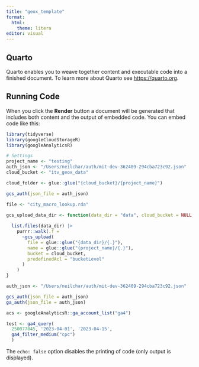 ```yaml
---
title: "geox_template"
format:
  html:
    theme: litera
editor: visual
---
```


## Quarto

Quarto enables you to weave together content and executable code into a finished document. To learn more about Quarto see <https://quarto.org>.

## Running Code

When you click the **Render** button a document will be generated that includes both content and the output of embedded code. You can embed code like this:

```r

library(tidyverse)
library(googleCloudStorageR)
library(googleAnalyticsR)

# Settings
project_name <- "testing"
auth_json <- "/Users/neilchar/auth/mit-dev-362409-294cba723c92.json"
cloud_bucket <- "itv_geox_data"

cloud_folder <- glue::glue("{cloud_bucket}/{project_name}")

gcs_auth(json_file = auth_json)

file <- "city_macro_lookup.rda"

gcs_upload_data_dir <- function(data_dir = "data", cloud_bucket = NULL, project_name = NULL){
  
  list.files(data_dir) |> 
    purrr::walk(.f = 
      ~gcs_upload(
        file = glue::glue("{data_dir}/{.}"),
        name = glue::glue("{project_name}/{.}"),
        bucket = cloud_bucket,
        predefinedAcl = "bucketLevel"
      )
    )
}

```

```r
auth_json <- "/Users/neilchar/auth/mit-dev-362409-294cba723c92.json"

gcs_auth(json_file = auth_json)
ga_auth(json_file = auth_json)

acs <- googleAnalyticsR::ga_account_list("ga4")

```

```r

test <- ga4_query(
  250077845, '2023-04-01', '2023-04-15',
  ga4_filter_medium("cpc")
  )


```

The `echo: false` option disables the printing of code (only output is displayed).
